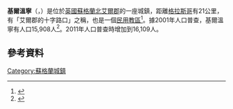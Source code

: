 '''基爾溫寧'''（{{lang-en|Kilwinning}}，{{lang-gd|Cill Fhinnein}}）是位於[[英國|英國]][[蘇格蘭|蘇格蘭]][[北艾爾郡|北艾爾郡]]的一座城鎮，距離[[格拉斯哥|格拉斯哥]]有21公里，有「艾爾郡的十字路口」之稱，也是一個[[民用教區|民用教區]]<ref>{{cite book |title=The Imperial gazetteer of Scotland |year=1854 |volume=II |publisher=GORDON-ZETLAND |author=Rev. John Marius Wilson |pages=219–221 |url=http://archive.org/stream/imperialgazettee02wilsuoft#page/218/mode/2up}}</ref>。據2001年人口普查，基爾溫寧有人口15,908人<ref>{{Cite web |url=http://www.scrol.gov.uk/ |title=存档副本 |accessdate=2020-10-05 |archive-date=2008-07-04 |archive-url=https://web.archive.org/web/20080704124556/http://www.scrol.gov.uk/ |dead-url=no }}</ref>。2011年人口普查時增加到16,109人。

==參考資料==
<references/>
{{Commons category|Kilwinning}}
[[Category:蘇格蘭城鎮|Category:蘇格蘭城鎮]]